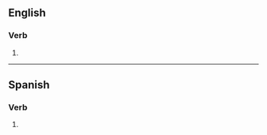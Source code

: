 {{also|re-introduces}}

==English==

===Verb===
{{head|en|verb form}}

# {{en-third-person singular of|reintroduce}}

----

==Spanish==

===Verb===
{{head|es|verb form}}

# {{es-verb form of|reintroducir|ending=-ir|mood=indicative|tense=present|number=s|person=2|formal=n}}